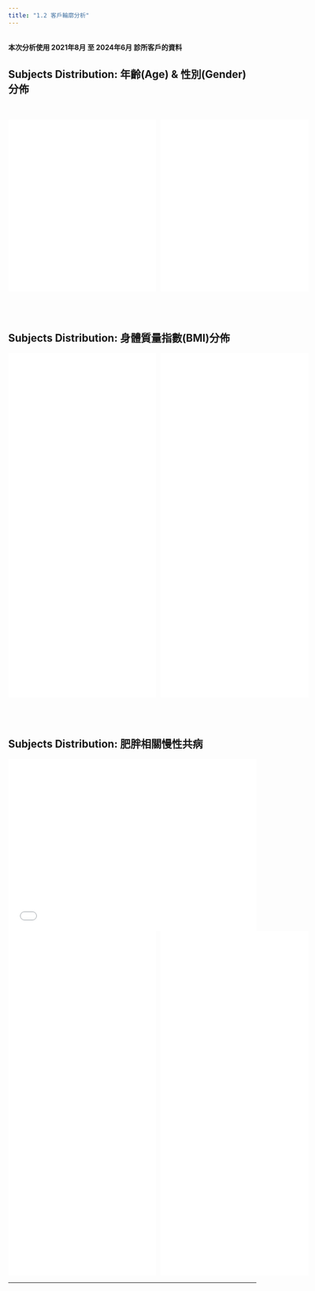 ```yaml
---
title: "1.2 客戶輪廓分析"
---
```


<br>
**本次分析使用 2021年8月 至 2024年6月 診所客戶的資料** <br>

## **Subjects Distribution:** 年齡(Age) & 性別(Gender)分佈

<br>

:::{style="display:flex; gap:10px; justify-content:space-around; max-width:2000px; margin:auto;"}
<iframe src="pie_01.html" width="100%" style="max-width:650px;" height="350px" scrolling="no" frameborder="0"></iframe>

<iframe src="pie_02.html" width="100%" style="max-width:650px;" height="350px" scrolling="no" frameborder="0"></iframe>
:::

<br> <br>

## **Subjects Distribution:** 身體質量指數(BMI)分佈 <br>

:::{style="display:flex; gap:10px; justify-content:space-around; max-width:2000px; margin:auto;"}
<iframe src="pie_03.html" width="100%" style="max-width:650px;" height="350px" scrolling="no" frameborder="0"></iframe>

<iframe src="pie_04.html" width="100%" style="max-width:650px;" height="350px" scrolling="no" frameborder="0"></iframe>
:::

:::{style="display:flex; gap:10px; justify-content:space-around; max-width:2000px; margin:auto;"}
<iframe src="pie_03_2.html" width="100%" style="max-width:650px;" height="350px" scrolling="no" frameborder="0"></iframe>

<iframe src="pie_04_2.html" width="100%" style="max-width:650px;" height="350px" scrolling="no" frameborder="0"></iframe>
:::

<br> <br>

## **Subjects Distribution:** 肥胖相關慢性共病 <br>

<iframe src="pie_05_MetX.html" width="100%" style="max-width:650px;" height="350px" scrolling="no" frameborder="0"></iframe>

::: {style="display:flex; gap:10px; justify-content:space-around; max-width:2000px; margin:auto;"}
<iframe src="pie_05_DM.html" width="100%" style="max-width:650px;" height="350px" scrolling="no" frameborder="0"></iframe>

<iframe src="pie_05_Ins.html" width="100%" style="max-width:650px;" height="350px" scrolling="no" frameborder="0"></iframe>
:::

:::{style="display:flex; gap:10px; justify-content:space-around; max-width:2000px; margin:auto;"}
<iframe src="pie_05_HLP.html" width="100%" style="max-width:650px;" height="350px" scrolling="no" frameborder="0"></iframe>

<iframe src="pie_05_HTN.html" width="100%" style="max-width:650px;" height="350px" scrolling="no" frameborder="0"></iframe>
:::

------------------------------------------------------------------------
